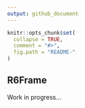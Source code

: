 ```yaml
---
output: github_document
---
```


<!-- README.md is generated from README.Rmd. Please edit that file -->

```r
knitr::opts_chunk$set(
  collapse = TRUE,
  comment = "#>",
  fig.path = "README-"
)
```

## R6Frame

<!-- [![Build Status](https://travis-ci.org/itsdalmo/R6Frame.svg?branch=master)](https://travis-ci.org/itsdalmo/R6Frame) -->
<!-- [![codecov.io](http://codecov.io/github/itsdalmo/R6Frame/coverage.svg?branch=master)](http://codecov.io/github/itsdalmo/R6Frame?branch=master) -->

Work in progress...
